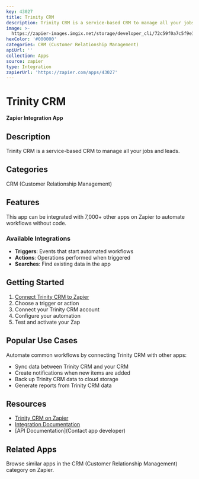 ```yaml
---
key: 43027
title: Trinity CRM
description: Trinity CRM is a service-based CRM to manage all your jobs and leads.
image: >-
  https://zapier-images.imgix.net/storage/developer_cli/72c59f0a7c5f9e19d1fc682af602ce97.png?auto=format%2Ccompress&ixlib=python-3.0.0&q=50
hexColor: '#000000'
categories: CRM (Customer Relationship Management)
apiUrl: ''
collection: Apps
source: zapier
type: Integration
zapierUrl: 'https://zapier.com/apps/43027'
---
```

# Trinity CRM

**Zapier Integration App**

## Description

Trinity CRM is a service-based CRM to manage all your jobs and leads.

## Categories

CRM (Customer Relationship Management)

## Features

This app can be integrated with 7,000+ other apps on Zapier to automate workflows without code.

### Available Integrations

- **Triggers**: Events that start automated workflows
- **Actions**: Operations performed when triggered
- **Searches**: Find existing data in the app

## Getting Started

1. [Connect Trinity CRM to Zapier](https://zapier.com/apps/43027)
2. Choose a trigger or action
3. Connect your Trinity CRM account
4. Configure your automation
5. Test and activate your Zap

## Popular Use Cases

Automate common workflows by connecting Trinity CRM with other apps:

- Sync data between Trinity CRM and your CRM
- Create notifications when new items are added
- Back up Trinity CRM data to cloud storage
- Generate reports from Trinity CRM data

## Resources

- [Trinity CRM on Zapier](https://zapier.com/apps/43027)
- [Integration Documentation](https://zapier.com/apps/43027/integrations)
- [API Documentation](Contact app developer)

## Related Apps

Browse similar apps in the CRM (Customer Relationship Management) category on Zapier.
